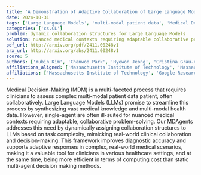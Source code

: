 ```yaml
---
title: 'A Demonstration of Adaptive Collaboration of Large Language Models for Medical Decision-Making'
date: 2024-10-31
tags: ['Large Language Models', 'multi-modal patient data', 'Medical Decision-Making', 'adaptive responses', 'diagnostic accuracy', 'computing cost', 'collaborative problem-solving', 'healthcare settings']
categories: ['cs.CL']
problem: dynamic collaboration structures for Large Language Models
solution: nuanced medical contexts requiring adaptable collaborative problem-solving
pdf_url: http://arxiv.org/pdf/2411.00248v1
arx_url: http://arxiv.org/abs/2411.00248v1
score: 5
authors: ['Yubin Kim', 'Chanwoo Park', 'Hyewon Jeong', 'Cristina Grau-Vilchez', 'Yik Siu Chan', 'Xuhai Xu', 'Daniel McDuff', 'Hyeonhoon Lee', 'Marzyeh Ghassemi', 'Cynthia Breazeal', 'Hae Won Park']
affiliations_aligned: ['Massachusetts Institute of Technology', 'Massachusetts Institute of Technology', 'Massachusetts Institute of Technology', 'Massachusetts Institute of Technology', 'Massachusetts Institute of Technology', 'Columbia University', 'Google Research', 'Seoul National University Hospital', 'Massachusetts Institute of Technology', 'Massachusetts Institute of Technology', 'Massachusetts Institute of Technology']
affiliations: ['Massachusetts Institute of Technology', 'Google Research', 'Seoul National University Hospital', 'Columbia University']
---
```



Medical Decision-Making (MDM) is a multi-faceted process that requires clinicians to assess complex multi-modal patient data patient, often collaboratively. Large Language Models (LLMs) promise to streamline this process by synthesizing vast medical knowledge and multi-modal health data. However, single-agent are often ill-suited for nuanced medical contexts requiring adaptable, collaborative problem-solving. Our MDAgents addresses this need by dynamically assigning collaboration structures to LLMs based on task complexity, mimicking real-world clinical collaboration and decision-making. This framework improves diagnostic accuracy and supports adaptive responses in complex, real-world medical scenarios, making it a valuable tool for clinicians in various healthcare settings, and at the same time, being more efficient in terms of computing cost than static multi-agent decision making methods.